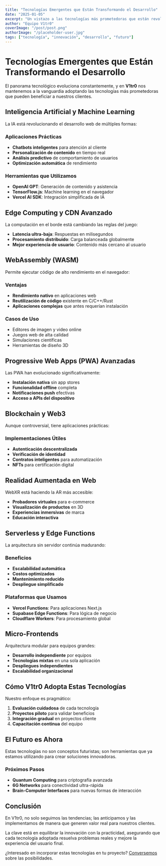```yaml
---
title: "Tecnologías Emergentes que Están Transformando el Desarrollo"
date: "2025-01-05"
excerpt: "Un vistazo a las tecnologías más prometedoras que están revolucionando la forma en que desarrollamos aplicaciones web."
author: "Equipo V1tr0"
coverImage: "/post/post.png"
authorImage: "/placeholder-user.jpg"
tags: ["tecnología", "innovación", "desarrollo", "futuro"]
---
```


# Tecnologías Emergentes que Están Transformando el Desarrollo

El panorama tecnológico evoluciona constantemente, y en **V1tr0** nos mantenemos a la vanguardia adoptando las tecnologías más prometedoras que pueden beneficiar a nuestros clientes.

## Inteligencia Artificial y Machine Learning

La IA está revolucionando el desarrollo web de múltiples formas:

### Aplicaciones Prácticas
- **Chatbots inteligentes** para atención al cliente
- **Personalización de contenido** en tiempo real
- **Análisis predictivo** de comportamiento de usuarios
- **Optimización automática** de rendimiento

### Herramientas que Utilizamos
- **OpenAI GPT**: Generación de contenido y asistencia
- **TensorFlow.js**: Machine learning en el navegador
- **Vercel AI SDK**: Integración simplificada de IA

## Edge Computing y CDN Avanzado

La computación en el borde está cambiando las reglas del juego:

- **Latencia ultra-baja**: Respuestas en milisegundos
- **Procesamiento distribuido**: Carga balanceada globalmente
- **Mejor experiencia de usuario**: Contenido más cercano al usuario

## WebAssembly (WASM)

Permite ejecutar código de alto rendimiento en el navegador:

### Ventajas
- **Rendimiento nativo** en aplicaciones web
- **Reutilización de código** existente en C/C++/Rust
- **Aplicaciones complejas** que antes requerían instalación

### Casos de Uso
- Editores de imagen y video online
- Juegos web de alta calidad
- Simulaciones científicas
- Herramientas de diseño 3D

## Progressive Web Apps (PWA) Avanzadas

Las PWA han evolucionado significativamente:

- **Instalación nativa** sin app stores
- **Funcionalidad offline** completa
- **Notificaciones push** efectivas
- **Acceso a APIs del dispositivo**

## Blockchain y Web3

Aunque controversial, tiene aplicaciones prácticas:

### Implementaciones Útiles
- **Autenticación descentralizada**
- **Verificación de identidad**
- **Contratos inteligentes** para automatización
- **NFTs** para certificación digital

## Realidad Aumentada en Web

WebXR está haciendo la AR más accesible:

- **Probadores virtuales** para e-commerce
- **Visualización de productos** en 3D
- **Experiencias inmersivas** de marca
- **Educación interactiva**

## Serverless y Edge Functions

La arquitectura sin servidor continúa madurando:

### Beneficios
- **Escalabilidad automática**
- **Costos optimizados**
- **Mantenimiento reducido**
- **Despliegue simplificado**

### Plataformas que Usamos
- **Vercel Functions**: Para aplicaciones Next.js
- **Supabase Edge Functions**: Para lógica de negocio
- **Cloudflare Workers**: Para procesamiento global

## Micro-Frontends

Arquitectura modular para equipos grandes:

- **Desarrollo independiente** por equipos
- **Tecnologías mixtas** en una sola aplicación
- **Despliegues independientes**
- **Escalabilidad organizacional**

## Cómo V1tr0 Adopta Estas Tecnologías

Nuestro enfoque es pragmático:

1. **Evaluación cuidadosa** de cada tecnología
2. **Proyectos piloto** para validar beneficios
3. **Integración gradual** en proyectos cliente
4. **Capacitación continua** del equipo

## El Futuro es Ahora

Estas tecnologías no son conceptos futuristas; son herramientas que ya estamos utilizando para crear soluciones innovadoras.

### Próximos Pasos
- **Quantum Computing** para criptografía avanzada
- **6G Networks** para conectividad ultra-rápida
- **Brain-Computer Interfaces** para nuevas formas de interacción

## Conclusión

En V1tr0, no solo seguimos las tendencias; las anticipamos y las implementamos de manera que generen valor real para nuestros clientes.

La clave está en equilibrar la innovación con la practicidad, asegurando que cada tecnología adoptada resuelva problemas reales y mejore la experiencia del usuario final.

¿Interesado en incorporar estas tecnologías en tu proyecto? [Conversemos](/contact) sobre las posibilidades.